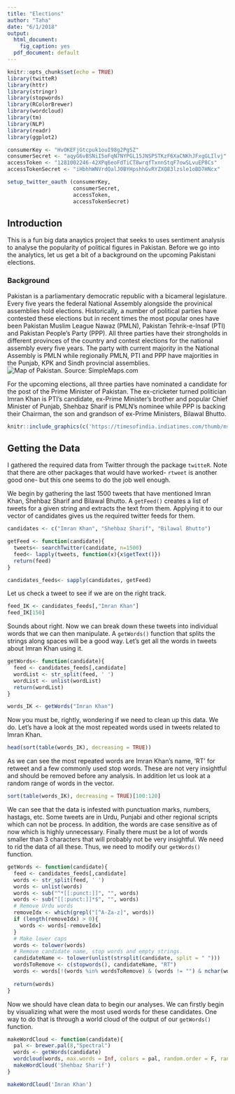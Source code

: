 ```yaml
---
title: "Elections"
author: "Taha"
date: "6/1/2018"
output:
  html_document: 
    fig_caption: yes
  pdf_document: default
---
```


```r
knitr::opts_chunk$set(echo = TRUE)
library(twitteR)
library(httr)
library(stringr)
library(stopwords)
library(RColorBrewer)
library(wordcloud)
library(tm)
library(NLP)
library(readr)
library(ggplot2)

consumerKey <- "HvOKEFjGtcpuk1ouI98g2PgSZ"
consumerSecret <- "aqyG6vBSNiI5oFqN7NYPGL15JNSPSTKzF6XaCNKhJFxgGLIlvj"
accessToken <- "1281002246-42XPq6eoFdTiCT8wrqfTxnnStqF7owSLvuEP8Cs"
accessTokenSecret <- "iHbhhWNVrdQalJ0BYHpshhGvRYZXQ83lzsle1oBD7HNcx"

setup_twitter_oauth (consumerKey, 
                     consumerSecret, 
                     accessToken, 
                     accessTokenSecret)

```

## Introduction

This is a fun big data anaytics project that seeks to uses sentiment analysis to analyse the popularity of political figures in Pakistan. Before we go into the analytics, let us get a bit of a background on the upcoming Pakistani elections. 

### Background

Pakistan is a parliamentary democratic republic with a bicameral legislature. Every five years the federal National Assembly alongside the provinical assemblies hold elections. Historically, a number of political parties have contested these elections but in recent times the most popular ones have been Pakistan Muslim League Nawaz (PMLN), Pakistan Tehrik-e-Insaf (PTI) and Pakistan People's Party (PPP). All three parties have their strongholds in different provinces of the country and contest elections for the national assembly every five years. The party with current majority in the National Assembly is PMLN while regionally PMLN, PTI and PPP have majorities in the Punjab, KPK and Sindh provincial assemblies.
![Map of Pakistan. Source: SimpleMaps.com](https://simplemaps.com/static/svg/pk/pk.svg)

For the upcoming elections, all three parties have nominated a candidate for the post of the Prime Minister of Pakistan. The ex-cricketer turned politician Imran Khan is PTI's candidate, ex-Prime Minister's brother and popular Chief Minister of Punjab, Shehbaz Sharif is PMLN's nominee while PPP is backing their Chairman, the son and grandson of ex-Prime Ministers, Bilawal Bhutto.
```r
knitr::include_graphics(c('https://timesofindia.indiatimes.com/thumb/msid-63286527,width-400,resizemode-4/63286527.jpg','https://timesofindia.indiatimes.com/thumb/msid-62438429,width-400,resizemode-4/62438429.jpg','https://timesofislamabad.com/digital_images/medium/2017-04-04/bilawal-bhutto-lashes-out-at-pml-n-1513928280-5884.jpg'))
```




## Getting the Data

I gathered the required data from Twitter through the package `twitteR`. Note that there are other packages that would have worked- `rtweet` is another good one- but this one seems to do the job well enough.

We begin by gathering the last 1500 tweets that have mentioned Imran Khan, Shehbaz Sharif and Bilawal Bhutto. A `getFeed()` creates a list of tweets for a given string and extracts the text from them. Applying it to our vector of candidates gives us the required twitter feeds for them.

```r
candidates <- c("Imran Khan", "Shehbaz Sharif", "Bilawal Bhutto")

getFeed <- function(candidate){
  tweets<- searchTwitter(candidate, n=1500)
  feed<- lapply(tweets, function(x){x$getText()})
  return(feed)
}

candidates_feeds<- sapply(candidates, getFeed)
```

Let us check a tweet to see if we are on the right track.
```r
feed_IK <- candidates_feeds[,"Imran Khan"]
feed_IK[150]
```
Sounds about right. Now we can break down these tweets into individual words that we can then manipulate. A `getWords()` function that splits the strings along spaces will be a good way. Let's get all the words in tweets about Imran Khan using it.

```r
getWords<- function(candidate){
  feed <- candidates_feeds[,candidate]
  wordList <- str_split(feed, ' ')
  wordList <- unlist(wordList)
  return(wordList)
}

words_IK <- getWords("Imran Khan")
```

Now you must be, rightly, wondering if we need to clean up this data. We do. Let's have a look at the most repeated words used in tweets related to Imran Khan.

```r
head(sort(table(words_IK), decreasing = TRUE))
```
As we can see the most repeated words are Imran Khan's name, 'RT' for retweet and a few commonly used stop words. These are not very insightful and should be removed before any analysis. In addition let us look at a random range of words in the vector.
```r
sort(table(words_IK), decreasing = TRUE)[100:120]
```
We can see that the data is infested with punctuation marks, numbers, hastags, etc. Some tweets are in Urdu, Punjabi and other regional scripts which can not be process. In addition, the words are case sensitive as of now which is highly unnecessary. Finally there must be a lot of words smaller than 3 characters that will probably not be very insightful. We need to rid the data of all these.
Thus, we need to modify our `getWords()` function.
```r

getWords <- function(candidate){
  feed <- candidates_feeds[,candidate]
  words <- str_split(feed, ' ')
  words <- unlist(words)
  words <- sub("^*[[:punct:]]", "", words)
  words <- sub("[[:punct:]]*$", "", words)
  # Remove Urdu words
  removeIdx <- which(grepl("[^A-Za-z]", words))
  if (length(removeIdx) > 0){
    words <- words[-removeIdx]  
  }
  # Make lower caps
  words <- tolower(words)
  # Remove candidate name, stop words and empty strings.
  candidateName <- tolower(unlist(strsplit(candidate, split = " ")))
  wordsToRemove <- c(stopwords(), candidateName, "RT")
  words <- words[!(words %in% wordsToRemove) & (words != "") & nchar(words)>2]
  
  return(words)
}
```
Now we should have clean data to begin our analyses. We can firstly begin by visualizing what were the most used words for these candidates. One way to do that is through a world cloud of the output of our `getWords()` function.
```r
makeWordCloud <- function(candidate){
  pal <- brewer.pal(8,"Spectral")
  words <- getWords(candidate)
  wordcloud(words, max.words = Inf, colors = pal, random.order = F, random.color = F)
  makeWordCloud('Shehbaz Sharif')
}
```
```r

makeWordCloud('Imran Khan')

```


